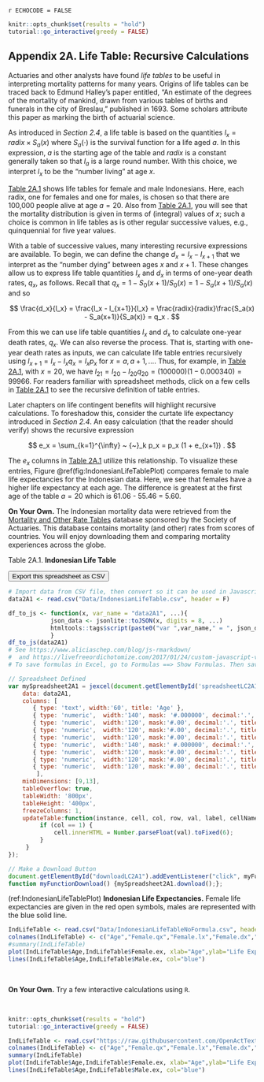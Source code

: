 
`r ECHOCODE = FALSE`



```r
knitr::opts_chunk$set(results = "hold")
tutorial::go_interactive(greedy = FALSE)
```


## Appendix 2A. Life Table: Recursive Calculations {-}

Actuaries and other analysts have found *life tables* to be useful in interpreting mortality patterns for many years. Origins of life tables can be traced back to Edmund Halley's paper entitled, "An estimate of the degrees of the mortality of mankind, drawn from various tables of births and funerals in the city of Breslau," published in 1693. Some scholars attribute this paper as marking the birth of actuarial science.

As introduced in *Section 2.4*, a life table is based on the quantities $l_x = radix \times S_a(x)$ where $S_a(\cdot)$ is the survival function for a life aged $a$. In this expression, $a$ is the starting age of the table and $radix$ is a constant generally taken so that $l_a$  is a large round number. With this choice, we interpret $l_x$ to be the "number living" at age $x$.

[Table 2A.1] shows life tables for female and male Indonesians. Here, each radix, one for females and one for males, is chosen so that there are 100,000 people alive at age $a=20$. Also from [Table 2A.1], you will see that the mortality distribution is given in terms of (integral) values of $x$; such a choice is common in life tables as is other regular successive values, e.g., quinquennial for five year values. 

With a table of successive values, many interesting recursive expressions are available. To begin, we can define the change $d_x = l_x - l_{x+1}$ that we interpret as the "number dying" between ages $x$ and $x+1$. These changes allow us to express life table quantities $l_x$ and $d_x$ in terms of one-year death rates, $q_x$, as follows. Recall that $q_x = 1 - S_0(x+1)/S_0(x) = 1 - S_a(x+1)/S_a(x)$ and so

$$
\frac{d_x}{l_x} = \frac{l_x - l_{x+1}}{l_x} = \frac{radix}{radix}\frac{S_a(x) - S_a(x+1)}{S_a(x)} = q_x .
$$

From this we can use life table quantities $l_x$ and $d_x$ to calculate one-year death rates, $q_x$. We can also reverse the process. That is, 
starting with one-year death rates as inputs, we can calculate life table entries recursively using $l_{x+1} = l_x - l_x q_x = l_x p_x$ for $x=a, a+1, \ldots$. Thus, for example, in [Table 2A.1], with $x=20$, we have $l_{21} = l_{20} - l_{20} q_{20} = (100000)(1 - 0.000340) = 99966$. For readers familiar with spreadsheet methods, click on a few cells in [Table 2A.1] to see the recursive definition of table entries.

Later chapters on life contingent benefits will highlight recursive calculations. To foreshadow this, consider the curtate life expectancy introduced in *Section 2.4*. An easy calculation (that the reader should verify) shows the recursive expression 

$$
e_x = \sum_{k=1}^{\infty} ~ {~}_k p_x 
= p_x (1 + e_{x+1}) .
$$

The $e_x$ columns in [Table 2A.1] utilize this relationship. To visualize these entries, Figure \@ref(fig:IndonesianLifeTablePlot) compares female to male life expectancies for the Indonesian data. Here, we see that females have a higher life expectancy at each age. The difference is greatest at the first age of the table $a=20$ which is 61.06 - 55.46 = 5.60.

**On Your Own.** The Indonesian mortality data were retrieved from the [Mortality and Other Rate Tables](https://mort.soa.org) database sponsored by the Society of Actuaries. This database contains mortality (and other) rates from scores of countries. You will enjoy downloading them and comparing mortality experiences across the globe.


[Table 2A.1]:\#tab:2A1

<a id=tab:2A1></a>

Table 2A.1. **Indonesian Life Table**

<div id="spreadsheetLC2A1"></div>
<p><button id='downloadLC2A1'>Export this spreadsheet as CSV</button></p>


```r
# Import data from CSV file, then convert so it can be used in Javascript
data2A1 <- read.csv("Data/IndonesianLifeTable.csv", header = F)

df_to_js <- function(x, var_name = "data2A1", ...){
            json_data <- jsonlite::toJSON(x, digits = 8, ...)
            htmltools::tags$script(paste0("var ",var_name," = ", json_data, ";"))
            }
df_to_js(data2A1)
# See https://www.aliciaschep.com/blog/js-rmarkdown/
#  and https://livefreeordichotomize.com/2017/01/24/custom-javascript-visualizations-in-rmarkdown/
# To save formulas in Excel, go to Formulas ==> Show Formulas. Then save as .csv file

```


```js
// Spreadsheet Defined
var mySpreadsheet2A1 = jexcel(document.getElementById('spreadsheetLC2A1'), {
    data: data2A1,
    columns: [
       { type: 'text', width:'60', title: 'Age' },
       { type: 'numeric',  width:'140', mask: '#.000000', decimal:'.', title: 'Female \\(q\_x\\)'},
       { type: 'numeric',  width:'120', mask:'#.00', decimal:'.', title: 'Female \\(l\_x\\)'},
       { type: 'numeric',  width:'120', mask:'#.00', decimal:'.', title: 'Female \\(d\_x\\)'},
       { type: 'numeric',  width:'120', mask:'#.00', decimal:'.', title: 'Female \\(e\_x\\)'},
       { type: 'numeric',  width:'140', mask:' #.000000', decimal:'.', title: 'Male \\(q\_x\\)'},
       { type: 'numeric',  width:'120', mask:'#.00', decimal:'.', title: 'Male \\(l\_x\\)'},
       { type: 'numeric',  width:'120', mask:'#.00', decimal:'.', title: 'Male \\(d\_x\\)'},
       { type: 'numeric',  width:'120', mask:'#.00', decimal:'.', title: 'Male \\(e\_x\\)'},
        ],
    minDimensions: [9,13],
    tableOverflow: true,
    tableWidth: '800px',
    tableHeight: '400px',
    freezeColumns: 1,
    updateTable:function(instance, cell, col, row, val, label, cellName) {
         if (col == 1) {
             cell.innerHTML = Number.parseFloat(val).toFixed(6);
         }
     }
});

```


```js
// Make a Download Button
document.getElementById("downloadLC2A1").addEventListener("click", myFunctionDownload);
function myFunctionDownload() {mySpreadsheet2A1.download();};

```

(ref:IndonesianLifeTablePlot) **Indonesian Life Expectancies.** Female life expectancies are given in the red open symbols, males are represented with the blue solid line.

```r
IndLifeTable <- read.csv("Data/IndonesianLifeTableNoFormula.csv", header = F)
colnames(IndLifeTable) <- c("Age","Female.qx","Female.lx","Female.dx","Female.ex","Male.qx","Male.lx","Male.dx","Male.ex")
#summary(IndLifeTable)
plot(IndLifeTable$Age,IndLifeTable$Female.ex, xlab="Age",ylab="Life Expectancy", col="red")
lines(IndLifeTable$Age,IndLifeTable$Male.ex, col="blue")
```

<br>


**On Your Own.** Try a few interactive calculations using `R`.

<br>

```r
knitr::opts_chunk$set(results = "hold")
tutorial::go_interactive(greedy = FALSE)
```


```r
IndLifeTable <- read.csv("https://raw.githubusercontent.com/OpenActTextDev/LifeCon/master/Data/IndonesianLifeTableNoFormula.csv", header = F)
colnames(IndLifeTable) <- c("Age","Female.qx","Female.lx","Female.dx","Female.ex","Male.qx","Male.lx","Male.dx","Male.ex")
summary(IndLifeTable)
plot(IndLifeTable$Age,IndLifeTable$Female.ex, xlab="Age",ylab="Life Expectancy", col="red")
lines(IndLifeTable$Age,IndLifeTable$Male.ex, col="blue")
```


